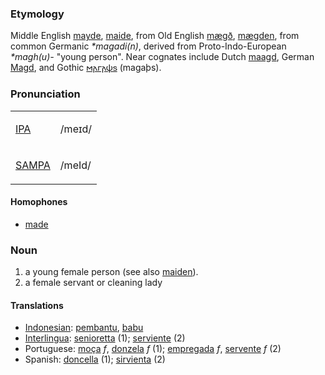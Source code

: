 === Etymology ===
Middle English [[mayde]], [[maide]], from Old English [[mægð]], [[mægden]], from common Germanic ''*magadi(n)'', derived from Proto-Indo-European ''*magh(u)-'' "young person".  Near cognates include Dutch [[maagd]], German [[Magd]], and Gothic [[𐌼𐌰𐌲𐌰𐌸𐍃]] (magaþs).  

===Pronunciation===
{| border=1 cellpadding=5
| [[w:IPA|IPA]] || /meɪd/
|-
| [[w:SAMPA|SAMPA]] || /meId/
|}

==== Homophones ====
*[[made]]

=== Noun ===
# a young female person (see also [[maiden]]).
# a female servant or cleaning lady

==== Translations ====
*[[Indonesian]]: [[bantu|pembantu]], [[babu]]
*[[Interlingua]]: [[senioretta]] (1); [[serviente]] (2)
*Portuguese: [[moça]] ''f'', [[donzela]] ''f'' (1); [[empregada]] ''f'', [[servente]] ''f'' (2)
*Spanish: [[doncella]] (1); [[sirvienta]] (2)